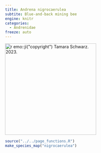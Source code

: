 ```yaml
---
title: Andrena nigrocaerulea
subtite: Blue-and-back mining bee
engine: knitr
categories:
  - Andrenidae
freeze: auto
---
```

[![`r emo::ji("copyright")` Tamara Schwarz. 2023.](https://inaturalist-open-data.s3.amazonaws.com/photos/273564192/large.jpg){height=300}](https://inaturalist.ca/observations/158278461)

```r
source("../../page_functions.R")
make_species_map("nigrocaerulea")
```
